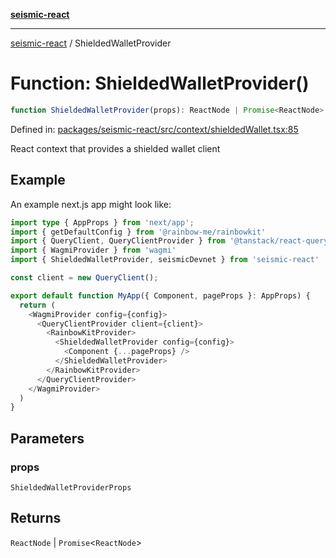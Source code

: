 [**seismic-react**](/seismic-react/README.mdx)

---

[seismic-react](/seismic-react/globals.mdx) / ShieldedWalletProvider

# Function: ShieldedWalletProvider()

```ts
function ShieldedWalletProvider(props): ReactNode | Promise<ReactNode>
```

Defined in: [packages/seismic-react/src/context/shieldedWallet.tsx:85](https://github.com/SeismicSystems/seismic-client/blob/cb75194f66fb66f27bff97f628b52821e148b5ec/packages/seismic-react/src/context/shieldedWallet.tsx#L85)

React context that provides a shielded wallet client

## Example

An example next.js app might look like:

```typescript
import type { AppProps } from 'next/app';
import { getDefaultConfig } from '@rainbow-me/rainbowkit'
import { QueryClient, QueryClientProvider } from '@tanstack/react-query';
import { WagmiProvider } from 'wagmi'
import { ShieldedWalletProvider, seismicDevnet } from 'seismic-react'

const client = new QueryClient();

export default function MyApp({ Component, pageProps }: AppProps) {
  return (
    <WagmiProvider config={config}>
      <QueryClientProvider client={client}>
        <RainbowKitProvider>
          <ShieldedWalletProvider config={config}>
            <Component {...pageProps} />
          </ShieldedWalletProvider>
        </RainbowKitProvider>
      </QueryClientProvider>
    </WagmiProvider>
  )
}
```

## Parameters

### props

`ShieldedWalletProviderProps`

## Returns

`ReactNode` \| `Promise`\<`ReactNode`\>
